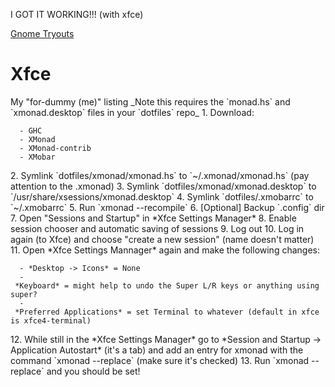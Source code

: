 I GOT IT WORKING!!! (with xfce)

[[Gnome Tryouts]]

= Xfce =
My "for-dummy (me)" listing
_Note this requires the `monad.hs` and `xmonad.desktop` files in your `dotfiles` repo_
1. Download:
   - GHC
   - XMonad
   - XMonad-contrib
   - XMobar
2. Symlink `dotfiles/xmonad/xmonad.hs` to `~/.xmonad/xmonad.hs` (pay attention to the .xmonad)
3. Symlink `dotfiles/xmonad/xmonad.desktop` to `/usr/share/xsessions/xmonad.desktop`
4. Symlink `dotfiles/.xmobarrc` to `~/.xmobarrc`
5. Run `xmonad --recompile`
6. [Optional] Backup `.config` dir
7. Open "Sessions and Startup" in *Xfce Settings Manager*
8. Enable session chooser and automatic saving of sessions
9. Log out
10. Log in again (to Xfce) and choose "create a new session" (name doesn't matter)
11. Open *Xfce Settings Mannager* again and make the following changes:
   - *Desktop -> Icons* = None
   - *Keyboard* = might help to undo the Super L/R keys or anything using super?
   - *Preferred Applications* = set Terminal to whatever (default in xfce is xfce4-terminal)
12. While still in the *Xfce Settings Manager* go to *Session and Startup -> Application Autostart* (it's a tab) and add an entry for xmonad with the command `xmonad --replace` (make sure it's checked)
13. Run `xmonad --replace` and you should be set!
